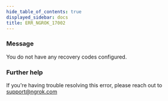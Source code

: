 ```yaml
---
hide_table_of_contents: true
displayed_sidebar: docs
title: ERR_NGROK_17002
---
```


### Message

You do not have any recovery codes configured.

### Further help

If you're having trouble resolving this error, please reach out to [support@ngrok.com](mailto:support@ngrok.com?subject=Help%20with%20ERR_NGROK_17002)
